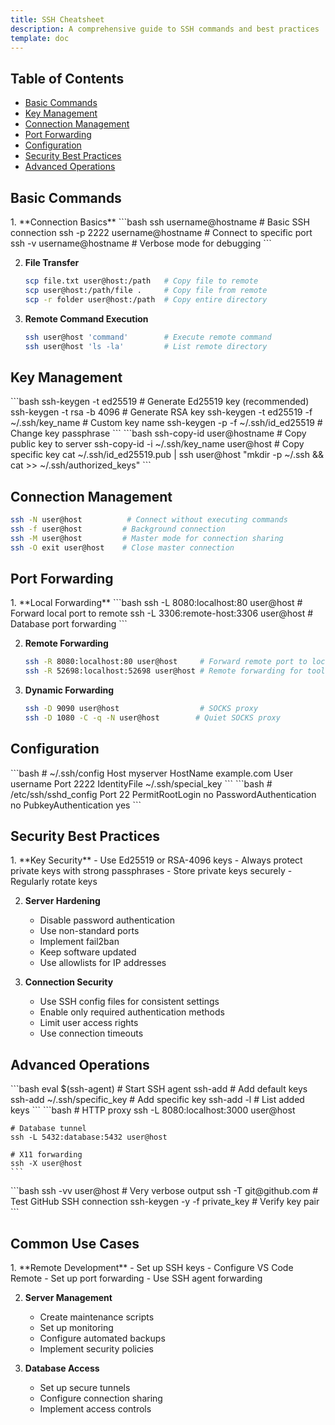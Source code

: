 ```yaml
---
title: SSH Cheatsheet
description: A comprehensive guide to SSH commands and best practices
template: doc
---
```



## Table of Contents

- [Basic Commands](#basic-commands)
- [Key Management](#key-management)
- [Connection Management](#connection-management)
- [Port Forwarding](#port-forwarding)
- [Configuration](#configuration)
- [Security Best Practices](#security-best-practices)
- [Advanced Operations](#advanced-operations)

## Basic Commands

<Steps>
1. **Connection Basics**
   ```bash
   ssh username@hostname           # Basic SSH connection
   ssh -p 2222 username@hostname  # Connect to specific port
   ssh -v username@hostname       # Verbose mode for debugging
   ```

2. **File Transfer**
   ```bash
   scp file.txt user@host:/path   # Copy file to remote
   scp user@host:/path/file .     # Copy file from remote
   scp -r folder user@host:/path  # Copy entire directory
   ```

3. **Remote Command Execution**
   ```bash
   ssh user@host 'command'        # Execute remote command
   ssh user@host 'ls -la'         # List remote directory
   ```
</Steps>

## Key Management

<Tabs>
  <TabItem label="Generate Keys">
    ```bash
    ssh-keygen -t ed25519                     # Generate Ed25519 key (recommended)
    ssh-keygen -t rsa -b 4096                 # Generate RSA key
    ssh-keygen -t ed25519 -f ~/.ssh/key_name  # Custom key name
    ssh-keygen -p -f ~/.ssh/id_ed25519        # Change key passphrase
    ```
  </TabItem>

  <TabItem label="Key Installation">
    ```bash
    ssh-copy-id user@hostname                 # Copy public key to server
    ssh-copy-id -i ~/.ssh/key_name user@host  # Copy specific key
    cat ~/.ssh/id_ed25519.pub | ssh user@host "mkdir -p ~/.ssh && cat >> ~/.ssh/authorized_keys"
    ```
  </TabItem>
</Tabs>

## Connection Management

```bash
ssh -N user@host          # Connect without executing commands
ssh -f user@host         # Background connection
ssh -M user@host         # Master mode for connection sharing
ssh -O exit user@host    # Close master connection
```

## Port Forwarding

<Steps>
1. **Local Forwarding**
   ```bash
   ssh -L 8080:localhost:80 user@host     # Forward local port to remote
   ssh -L 3306:remote-host:3306 user@host # Database port forwarding
   ```

2. **Remote Forwarding**
   ```bash
   ssh -R 8080:localhost:80 user@host     # Forward remote port to local
   ssh -R 52698:localhost:52698 user@host # Remote forwarding for tools
   ```

3. **Dynamic Forwarding**
   ```bash
   ssh -D 9090 user@host                  # SOCKS proxy
   ssh -D 1080 -C -q -N user@host        # Quiet SOCKS proxy
   ```
</Steps>

## Configuration

<Tabs>
  <TabItem label="SSH Config">
    ```bash
    # ~/.ssh/config
    Host myserver
        HostName example.com
        User username
        Port 2222
        IdentityFile ~/.ssh/special_key
    ```
  </TabItem>

  <TabItem label="Server Config">
    ```bash
    # /etc/ssh/sshd_config
    Port 22
    PermitRootLogin no
    PasswordAuthentication no
    PubkeyAuthentication yes
    ```
  </TabItem>
</Tabs>

## Security Best Practices

<Steps>
1. **Key Security**
   - Use Ed25519 or RSA-4096 keys
   - Always protect private keys with strong passphrases
   - Store private keys securely
   - Regularly rotate keys

2. **Server Hardening**
   - Disable password authentication
   - Use non-standard ports
   - Implement fail2ban
   - Keep software updated
   - Use allowlists for IP addresses

3. **Connection Security**
   - Use SSH config files for consistent settings
   - Enable only required authentication methods
   - Limit user access rights
   - Use connection timeouts
</Steps>

## Advanced Operations

<Tabs>
  <TabItem label="SSH Agent">
    ```bash
    eval $(ssh-agent)                # Start SSH agent
    ssh-add                         # Add default keys
    ssh-add ~/.ssh/specific_key     # Add specific key
    ssh-add -l                      # List added keys
    ```
  </TabItem>

  <TabItem label="Tunneling">
    ```bash
    # HTTP proxy
    ssh -L 8080:localhost:3000 user@host
    
    # Database tunnel
    ssh -L 5432:database:5432 user@host
    
    # X11 forwarding
    ssh -X user@host
    ```
  </TabItem>

  <TabItem label="Debugging">
    ```bash
    ssh -vv user@host              # Very verbose output
    ssh -T git@github.com          # Test GitHub SSH connection
    ssh-keygen -y -f private_key   # Verify key pair
    ```
  </TabItem>
</Tabs>

## Common Use Cases

<Steps>
1. **Remote Development**
   - Set up SSH keys
   - Configure VS Code Remote
   - Set up port forwarding
   - Use SSH agent forwarding

2. **Server Management**
   - Create maintenance scripts
   - Set up monitoring
   - Configure automated backups
   - Implement security policies

3. **Database Access**
   - Set up secure tunnels
   - Configure connection sharing
   - Implement access controls
</Steps>